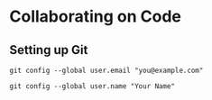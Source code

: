 # Collaborating on Code {#sec-collaboration}

## Setting up Git

`git config --global user.email "you@example.com"`

`git config --global user.name "Your Name"`